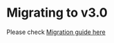 # Migrating to v3.0

Please check [Migration guide here](https://pub.dev/documentation/zego_uikit_prebuilt_live_audio_room/latest/topics/Migration_v3.x-topic.html)
